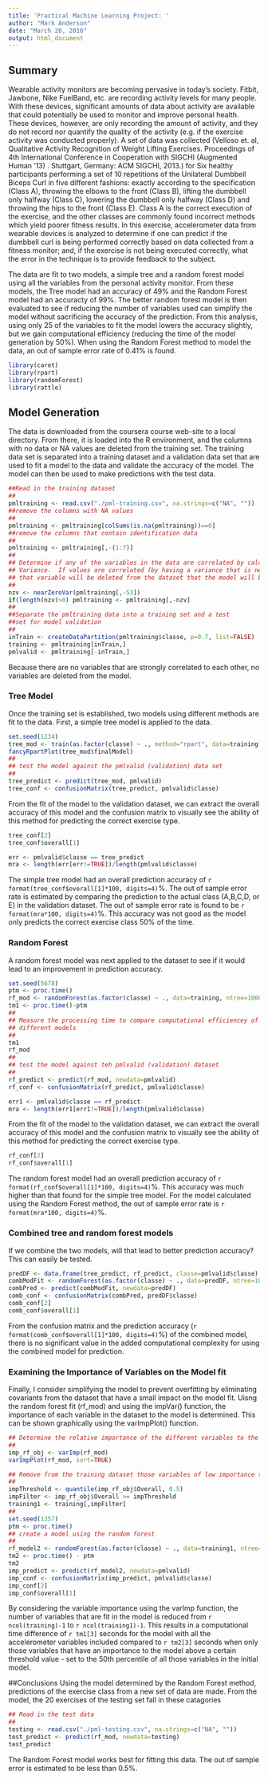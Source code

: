 ```yaml
---
title: 'Practical Machine Learning Project: '
author: "Mark Anderson"
date: "March 20, 2016"
output: html_document
---
```


## Summary

Wearable activity monitors are becoming pervasive in today's society.  Fitbit, Jawbone, Nike FuelBand, etc. are recording activity levels for many people.  With these devices, significant amounts of data about activity are available that could potentially be used to monitor and improve personal health.  These devices, however, are only recording the amount of activity, and they do not record nor quantify the quality of the activity (e.g. if the exercise activity was conducted properly).  A set of data was collected (Velloso et. al,  Qualitative Activity Recognition of Weight Lifting Exercises. Proceedings of 4th International Conference in Cooperation with SIGCHI (Augmented Human '13) . Stuttgart, Germany: ACM SIGCHI, 2013.) for Six healthy participants performing a set of 10 repetitions of the Unilateral Dumbbell Biceps Curl in five different fashions: exactly according to the specification (Class A), throwing the elbows to the front (Class B), lifting the dumbbell only halfway (Class C), lowering the dumbbell only halfway (Class D) and throwing the hips to the front (Class E).  Class A is the correct execution of the exercise, and the other classes are commonly found incorrect methods which yield poorer fitness results.  In this exercise, accelerometer data from wearable devices is analyzed to determine if one can predict if the dumbbell curl is being performed correctly based on data collected from a fitness monitor; and, if the exercise is not being executed correctly, what the error in the technique is to provide feedback to the subject.

The data are fit to two models, a simple tree and a random forest model using all the variables from the personal activity monitor.  From these models, the Tree model had an accuracy of 49% and the Random Forest model had an accuracty of 99%. The better random forest model is then evaluated to see if reducing the number of variables used can simplify the model without sacrificing the accuracy of the prediction.  From this analysis, using only 25 of the variables to fit the model lowers the accuracy slightly, but we gain computational efficiency (reducing the time of the model generation by 50%).  When using the Random Forest method to model the data, an out of sample error rate of 0.41% is found. 


```r
library(caret)
library(rpart)
library(randomForest)
library(rattle)
```

## Model Generation

The data is downloaded from the coursera course web-site to a local directory. From there, it is loaded into the R environment, and the columns with no data or NA values are deleted from the training set.  The training data set is separated into a training dataset and a validation data set that are used to fit a model to the data and validate the accuracy of the model.  The model can then be used to make predictions with the test data.

```r
##Read in the training dataset
##
pmltraining <- read.csv("./pml-training.csv", na.strings=c("NA", ""))
##remove the columns with NA values
##
pmltraining <- pmltraining[colSums(is.na(pmltraining))==0]
##remove the columns that contain identification data
##
pmltraining <- pmltraining[,-(1:7)]
##
## Determine if any of the variables in the data are correlated by calculating the near Zero 
## Variance.  If values are correlated (by having a variance that is near zero), 
## that variable will be deleted from the dataset that the model will be calculated from.
##
nzv <- nearZeroVar(pmltraining[,-53])
if(length(nzv)>0) pmltraining <- pmltraining[,-nzv]
##
##Separate the pmltraining data into a training set and a test
##set for model validation
##
inTrain <- createDataPartition(pmltraining$classe, p=0.7, list=FALSE)
training <- pmltraining[inTrain,]
pmlvalid <- pmltraining[-inTrain,]

```

Because there are no variables that are strongly correlated to each other, no variables are deleted from the model.

### Tree Model

Once the training set is established, two models using different methods are fit to the data.  First, a simple tree model is applied to the data.

```r
set.seed(1234)
tree_mod <- train(as.factor(classe) ~ ., method="rpart", data=training)
fancyRpartPlot(tree_mod$finalModel)
##
## test the model against the pmlvalid (validation) data set
##
tree_predict <- predict(tree_mod, pmlvalid)
tree_conf <- confusionMatrix(tree_predict, pmlvalid$classe)
```
From the fit of the model to the validation dataset, we can extract the overall accuracy of this model and the confusion matrix to visually see the ability of this method for predicting the correct exercise type.
```r
tree_conf[2]
tree_conf$overall[1]
```

 
```r
err <- pmlvalid$classe == tree_predict
mra <- length(err[err!=TRUE])/length(pmlvalid$classe)
```
The simple tree model had an overall prediction accuracy of `r format(tree_conf$overall[1]*100, digits=4)`%.  The out of sample error rate is estimated by comparing the prediction to the actual class (A,B,C,D, or E) in the validation dataset.  The out of sample error rate is found to be `r format(mra*100, digits=4)`%.  This accuracy was not good as the model only predicts the correct exercise class 50% of the time.

### Random Forest

 A random forest model was next applied to the dataset to see if it would lead to an improvement in prediction accuracy.
```r
set.seed(5678)
ptm <- proc.time()
rf_mod <- randomForest(as.factor(classe) ~ ., data=training, ntree=1000)
tm1 <- proc.time()-ptm
## 
## Measure the processing time to compare computational efficiencey of
## different models
##
tm1
rf_mod
## 
## test the model against teh pmlvalid (validation) dataset
##
rf_predict <- predict(rf_mod, newdata=pmlvalid)
rf_conf <- confusionMatrix(rf_predict, pmlvalid$classe)
```
```r
err1 <- pmlvalid$classe == rf_predict
mra <- length(err1[err1!=TRUE])/length(pmlvalid$classe)
```
From the fit of the model to the validation dataset, we can extract the overall accuracy of this model and the confusion matrix to visually see the ability of this method for predicting the correct exercise type.
```r
rf_conf[2]
rf_conf$overall[1]
```

The random forest model had an overall prediction accuracy of `r format(rf_conf$overall[1]*100, digits=4)`%.  This accuracy was much higher than that found for the simple tree model.  For the model calculated using the Random Forest method, the out of sample error rate is `r format(mra*100, digits=4)`%.

### Combined tree and random forest models

If we combine the two models, will that lead to better prediction accuracy?  This can easily be tested.
```r
predDF <- data.frame(tree_predict, rf_predict, classe=pmlvalid$classe)
combModFit <- randomForest(as.factor(classe) ~ ., data=predDF, ntree=1000)
combPred <- predict(combModFit, newdata=predDF)
comb_conf <- confusionMatrix(combPred, predDF$classe)
comb_conf[2]
comb_conf$overall[1]
```
From the confusion matrix and the prediction accuracy (`r format(comb_conf$overall[1]*100, digits=4)`%) of the combined model, there is no significant value in the added computational complexity for using the combined model for prediction.

### Examining the Importance of Variables on the Model fit

Finally, I consider simplifying the model to prevent overfitting by eliminating covariants from the dataset that have a small impact on the model fit. Uisng the random forest fit (rf_mod) and using the impVar() function, the importance of each variable in the dataset to the model is determined.  This can be shown graphically using the varImpPlot() function.
```r
## Determine the relative importance of the different variables to the model
##
imp_rf_obj <- varImp(rf_mod)
varImpPlot(rf_mod, sort=TRUE)
```
```r
## Remove from the training dataset those variables of low importance to the model generation
##
impThreshold <- quantile(imp_rf_obj$Overall, 0.5)
impFilter <- imp_rf_obj$Overall >= impThreshold
training1 <- training[,impFilter]
##
set.seed(1357)
ptm <- proc.time()
## create a model using the random forest 
##
rf_model2 <- randomForest(as.factor(classe) ~ ., data=training1, ntree=1000)
tm2 <- proc.time() - ptm
tm2
imp_predict <- predict(rf_model2, newdata=pmlvalid)
imp_conf <- confusionMatrix(imp_predict, pmlvalid$classe)
imp_conf[2]
imp_conf$overall[1]
```
By considering the variable importance using the varImp function, the number of variables that are fit in the model is reduced from `r ncol(training)-1` to `r ncol(training1)-1`.  This results in a computational time difference of `r tm1[3]` seconds for the model with all the accelerometer variables included compared to `r tm2[3]` seconds when only those variables that have an importance to the model above a certain threshold value - set to the 50th percentile of all those variables in the initial model.

##Conclusions
Using the model determined by the Random Forest method, predictions of the exercise class from a new set of data are made.  From the model, the 20 exercises of the testing set fall in these catagories

```r
## Read in the test data
##
testing <- read.csv("./pml-testing.csv", na.strings=c("NA", ""))
test_predict <- predict(rf_mod, newdata=testing)
test_predict
```
The Random Forest model works best for fitting this data.  The out of sample error is estimated to be less than 0.5%.